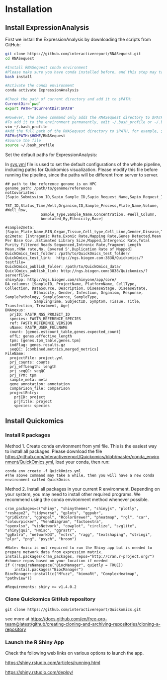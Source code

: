 # Installation

## Install ExpressionAnalysis

First we install the ExpressionAnalysis by downloading the scripts from GitHub:

```bash
git clone https://github.com/interactivereport/RNASequest.git
cd RNASequest

#Install RNASequest conda environment
#Please make sure you have conda installed before, and this step may take a while
bash install

#Activate the conda environment
conda activate ExpressionAnalysis

#Check the path of current directory and add it to $PATH:
CurrentDir=`pwd`
export PATH="$CurrentDir:$PATH"

#However, the above command only adds the RNASequest directory to $PATH temporarily
#To add it to the environment permanently, edit ~/.bash_profile or ~/.bashrc:
vim ~/.bash_profile
#Add the full path of the RNASequest directory to $PATH, for example, $HOME/RNASequest
PATH=$PATH:$HOME/RNASequest
#Source the file
source ~/.bash_profile
```

Set the default paths for ExpressionAnalysis:

In [sys.yml](https://github.com/interactivereport/RNASequest/blob/main/src/sys.yml){target="_blank"} file is used to set the default configurations of the whole pipeline, including paths for Quickomics visualization. Please modify this file before running the pipeline, since the paths will be different from server to server.

```
## path to the reference genome is on HPC
genome_path: /path/to/genome/references
notCovariates: [Sapio_Submission_ID,Sapio_Sample_ID,Sapio_Request_Name,Sapio_Request_ID,Sapio_URL,Sapio_Plate_ID,Sapio_Profile,
                TST_ID,Status_Time,Well,Organism,ID,Sample_Process,Plate_Name,Volume, #Well_Row,
                Sample_Type,Sample_Name,Concentration, #Well_Column,
                Annotated_By,Ethnicity,Race]

#sample2meta: [Sapio_Plate_Name,RIN,Organ,Tissue,Cell_type,Cell_Line,Gender,Disease,Treatment,Timepoint,Genotype,Age]
qc2meta: [Intragenic Rate,Exonic Rate,Mapping Rate,Genes Detected,Mean Per Base Cov.,Estimated Library Size,Mapped,Intergenic Rate,Total Purity Filtered Reads Sequenced,Intronic Rate,Fragment Length Mean,rRNA rate,No. Covered 5',Duplication Rate of Mapped]
QuickOmics_test_folder: /path/to/QuickOmics_test_folder/
QuickOmics_test_link:  http://ngs.biogen.com:3838/Quickomics/?testfile=
QuickOmics_publish_folder: /path/to/QuickOmics_data/
QuiclOmics_publish_link: http://ngs.biogen.com:3838/Quickomics/?serverfile=
shinyApp: http://ngs.biogen.com/shinyone/app/core/
DA_columns: [SampleID, ProjectName, PlatformName, CellType, Collection, DataSource, Description, DiseaseStage, DiseaseState,
             Ethnicity, Gender, Infection, Organism, Response, SamplePathology, SampleSource, SampleType, 
             SamplingTime, SubjectID, Symptom, Tissue, Title, Transfection, Treatment, Age]
DNAnexus:
  prjID: FASTR_NGS_PROJECT_ID
  species: FASTR_REFERENCE_SPECIES
  ref: FASTR_REFERENCE_VERSION
  uName: FASTR_USER_FULLNAME
  count: [genes.estcount_table,genes.expected_count]
  effL: genes.effective_length
  tpm: [genes.tpm_table,genes.tpm]
  indFlag: genes.results.gz
  seqQC: [combined.metrics,merged_metrics]
FileName:
  projectFile: project.yml
  prj_counts: counts
  prj_effLength: length
  prj_seqQC: seqQC
  prj_TPM: tpm
  sample_meta: meta
  gene_annotation: annotation
  comparison_file: comparison
  projectEntry:
    prjID: project
    prjTitle: project
    species: species
```

## Install Quickomics

### Install R packages

Method 1. Create conda environment from yml file. This is the easiest way to install all packages. Please download the file [https://github.com/interactivereport/Quickomics/blob/master/conda_environment/QuickOmics.yml](https://github.com/interactivereport/Quickomics/blob/master/conda_environment/QuickOmics.yml){target="_blank"}, load your conda, then run:

```
conda env create -f QuickOmics.yml
#The above command may take a while, then you will have a new conda environment called QuickOmics
```

Method 2. Install all packages in your current R environment. Depending on your system, you may need to install other required programs. We recommend using the conda environment method whenever possible.

```
cran_packages=c("shiny", "shinythemes", "shinyjs", "plotly", "reshape2", "tidyverse", "gplots", "ggpubr",
"gridExtra", "ggrepel", "RcolorBrewer", "pheatmap", "rgl", "car", "colourpicker", "VennDiagram", "factoextra",
"openxlsx", "visNetwork", "cowplot", "circlize", "svglite", "shinyjqui", "Hmisc", "ggrastr",
"ggExtra", "networkD3", "vctrs", "ragg", "textshaping", "stringi", "plyr", "png", "psych", "broom")

#Note: Hmisc is not required to run the Shiny app but is needed to prepare network data from expression matrix.
install.packages(cran_packages, repos="http://cran.r-project.org/")  #choose repos based on your location if needed
if (!requireNamespace("BiocManager", quietly = TRUE))
    install.packages("BiocManager")
BiocManager::install(c("Mfuzz", "biomaRt", "ComplexHeatmap", "pathview"))

#Requirements: shiny >= v1.4.0.2 
```

### Clone Quickomics GitHub repository

```
git clone https://github.com/interactivereport/Quickomics.git
```

see more at [https://docs.github.com/en/free-pro-team@latest/github/creating-cloning-and-archiving-repositories/cloning-a-repository](https://docs.github.com/en/free-pro-team@latest/github/creating-cloning-and-archiving-repositories/cloning-a-repository){target="_blank"}

### Launch the R Shiny App

Check the following web links on various options to launch the app.

[https://shiny.rstudio.com/articles/running.html](https://shiny.rstudio.com/articles/running.html){target="_blank"}

[https://shiny.rstudio.com/deploy/](https://shiny.rstudio.com/deploy/){target="_blank"}